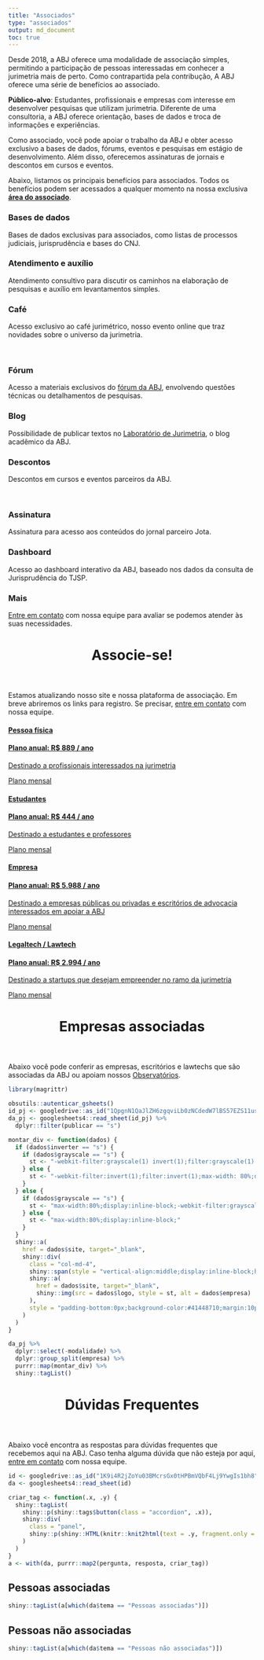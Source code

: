 ```yaml
---
title: "Associados"
type: "associados"
output: md_document
toc: true
---
```


Desde 2018, a ABJ oferece uma modalidade de associação simples, permitindo a participação de pessoas interessadas em conhecer a jurimetria mais de perto. Como contrapartida pela contribução, A ABJ oferece uma série de benefícios ao associado.

**Público-alvo**: Estudantes, profissionais e empresas com interesse em desenvolver pesquisas que utilizam jurimetria. Diferente de uma consultoria, a ABJ oferece orientação, bases de dados e troca de informações e experiências.

Como associado, você pode apoiar o trabalho da ABJ e obter acesso exclusivo a bases de dados, fórums, eventos e pesquisas em estágio de desenvolvimento. Além disso, oferecemos assinaturas de jornais e descontos em cursos e eventos.

Abaixo, listamos os principais benefícios para associados. Todos os benefícios podem ser acessados a qualquer momento na nossa exclusiva [**área do associado**](https://abjur.shinyapps.io/associados).

<div id="contact">

<!--linha 1-->
<div class="row contact-info">

<div class="col-md-4">
<div>
<i class="fas fa-database"></i>
<h3>Bases de dados</h3>
<p>Bases de dados exclusivas para associados, como listas de processos judiciais, jurisprudência e bases do CNJ.</p>
</div>
</div>

<div class="col-md-4">
<div>
<i class="fas fa-comment-dots"></i>
<h3>Atendimento e auxílio</h3>
<p>Atendimento consultivo para discutir os caminhos na elaboração de pesquisas e auxílio em levantamentos simples.</p>
</div>
</div>

<div class="col-md-4">
<div>
<i class="fas fa-coffee"></i>
<h3>Café</h3>
<p>Acesso exclusivo ao café jurimétrico, nosso evento online que traz novidades sobre o universo da jurimetria.</p>
</div>
</div>

</div>

<br/>

<!--linha 2-->
<div class="row contact-info">

<div class="col-md-4">
<div>
<i class="fab fa-discourse"></i>
<h3>Fórum</h3>
<p>Acesso a materiais exclusivos do <a href="https://forum.abj.org.br" target="_blank">fórum da ABJ</a>, envolvendo questões técnicas ou detalhamentos de pesquisas.</p>
</div>
</div>

<div class="col-md-4">
<div>
<i class="fas fa-flask"></i>
<h3>Blog</h3>
<p>Possibilidade de publicar textos no <a href="https://lab.abj.org.br" target="_blank">Laboratório de Jurimetria</a>, o blog acadêmico da ABJ.</p>

</div>
</div>

<div class="col-md-4">
<div>
<i class="fas fa-percent"></i>
<h3>Descontos</h3>
<p>Descontos em cursos e eventos parceiros da ABJ.</p>
</div>
</div>

</div>

<br/>
<!--linha 3-->

<div class="row contact-info">

<div class="col-md-4">
<div>
<i class="fas fa-newspaper"></i>
<h3>Assinatura</h3>
<p>Assinatura para acesso aos conteúdos do jornal parceiro Jota.</p>
</div>
</div>

<div class="col-md-4">
<div>
<i class="fas fa-chart-area"></i>
<h3>Dashboard</h3>
<p>Acesso ao dashboard interativo da ABJ, baseado nos dados da consulta de Jurisprudência do TJSP.</p>
</div>
</div>

<div class="col-md-4">
<div>
<i class="fas fa-question"></i>
<h3>Mais</h3>
<p><a href="/contato">Entre em contato</a> com nossa equipe para avaliar se podemos atender às suas necessidades.</p>
</div>
</div>

</div>

<!--fim da linha-->
</div>

<!--botoes de associados --->

<header class="section-header">
<h1>Associe-se!</h1>
</header>


Estamos atualizando nosso site e nossa plataforma de associação. Em breve abriremos os links para registro. Se precisar, <a href="/contato">entre em contato</a> com nossa equipe.

<div class="row associe-se">

<div class="col-md-6">
<a href="https://app.glueup.com/membership/5705/apply/" target="_blank"><div>
<i class="fas fa-user-tie"></i>
<h4>Pessoa física</h4>
<h4>Plano anual: R$ 889 / ano</h4>
<p>Destinado a profissionais interessados na jurimetria</p>
<p style="font-size:14px;"><a href="https://app.glueup.com/membership/5641/apply/" target="_blank">Plano mensal</a></p>
</div></a>


</div>
<div class="col-md-6">
<a href="https://app.glueup.com/membership/5706/apply/" target="_blank"><div>
<i class="fas fa-graduation-cap"></i>
<h4>Estudantes</h3>
<h4>Plano anual: R$ 444 / ano</h3>
<p>Destinado a estudantes e professores</p>
<p style="font-size:14px;"><a href="https://app.glueup.com/membership/5704/apply/" target="_blank">Plano mensal</a></p>
</div></a>
</div>
</div>

<div class="row associe-se">

<div class="col-md-6">
<a href="https://app.glueup.com/membership/5708/apply/" target="_blank"><div>
<i class="fas fa-building"></i>
<h4>Empresa</h4>
<h4>Plano anual: R$ 5.988 / ano</h4>
<p>Destinado a empresas públicas ou privadas e escritórios de advocacia interessados em apoiar a ABJ</p>
<p style="font-size:14px;"><a href="https://app.glueup.com/membership/5707/apply/" target="_blank">Plano mensal</a></p>
</div></a>
</div>
<div class="col-md-6">
<a href="https://app.glueup.com/membership/5878/apply/" target="_blank"><div>
<i class="fas fa-home"></i>
<h4>Legaltech / Lawtech</h4>
<h4>Plano anual: R$ 2.994 / ano</h4>
<p>Destinado a startups que desejam empreender no ramo da jurimetria</p>
<p style="font-size:14px;"><a href="https://app.glueup.com/membership/5877/apply/" target="_blank">Plano mensal</a></p>
</div></a>
</div>
</div>


<header class="section-header">
<h1 id="faq">Empresas associadas</h1>
</header>

Abaixo você pode conferir as empresas, escritórios e lawtechs que são associadas da ABJ ou apoiam nossos [Observatórios](https://obs.abj.org.br).

<div class="row" style="align:center;">

```r
library(magrittr)

obsutils::autenticar_gsheets()
id_pj <- googledrive::as_id("1QpgnN1QaJlZH6zgqviLb0zNCdedW7lBS57EZS11uspg")
da_pj <- googlesheets4::read_sheet(id_pj) %>%
  dplyr::filter(publicar == "s")

montar_div <- function(dados) {
  if (dados$inverter == "s") {
    if (dados$grayscale == "s") {
      st <- "-webkit-filter:grayscale(1) invert(1);filter:grayscale(1) invert(1);max-width: 80%;display:inline-block;"
    } else {
      st <- "-webkit-filter:invert(1);filter:invert(1);max-width: 80%;display:inline-block;"
    }
  } else {
    if (dados$grayscale == "s") {
      st <- "max-width:80%;display:inline-block;-webkit-filter:grayscale(.5);filter:grayscale(.5);"
    } else {
      st <- "max-width:80%;display:inline-block;"
    }
  }
  shiny::a(
    href = dados$site, target="_blank",
    shiny::div(
      class = "col-md-4",
      shiny::span(style = "vertical-align:middle;display:inline-block;height:100%;"),
      shiny::a(
        href = dados$site, target="_blank", 
        shiny::img(src = dados$logo, style = st, alt = dados$empresa)
      ),
      style = "padding-bottom:0px;background-color:#41448710;margin:10px 0px 0px 0px;min-height:200px;"
    )
  )
}

da_pj %>% 
  dplyr::select(-modalidade) %>% 
  dplyr::group_split(empresa) %>% 
  purrr::map(montar_div) %>% 
  shiny::tagList()

```


</div>

<!-- FAQ -->

<header class="section-header">
<h1 id="faq">Dúvidas Frequentes</h1>
</header>

Abaixo você encontra as respostas para dúvidas frequentes que recebemos aqui na ABJ. Caso tenha alguma dúvida que não esteja por aqui, [entre em contato](/contato) com nossa equipe.


```r
id <- googledrive::as_id("1K9i4R2jZoYu03BMcrsGx0tHPBmVQbF4Lj9YwgIs1bh8")
da <- googlesheets4::read_sheet(id)

criar_tag <- function(.x, .y) {
  shiny::tagList(
    shiny::p(shiny::tags$button(class = "accordion", .x)),
    shiny::div(
      class = "panel", 
      shiny::p(shiny::HTML(knitr::knit2html(text = .y, fragment.only = TRUE)))
    )
  )
}
a <- with(da, purrr::map2(pergunta, resposta, criar_tag))
```

<h2>Pessoas associadas</h2>


```r
shiny::tagList(a[which(da$tema == "Pessoas associadas")])
```

<h2>Pessoas não associadas</h2>

```r
shiny::tagList(a[which(da$tema == "Pessoas não associadas")])
```

